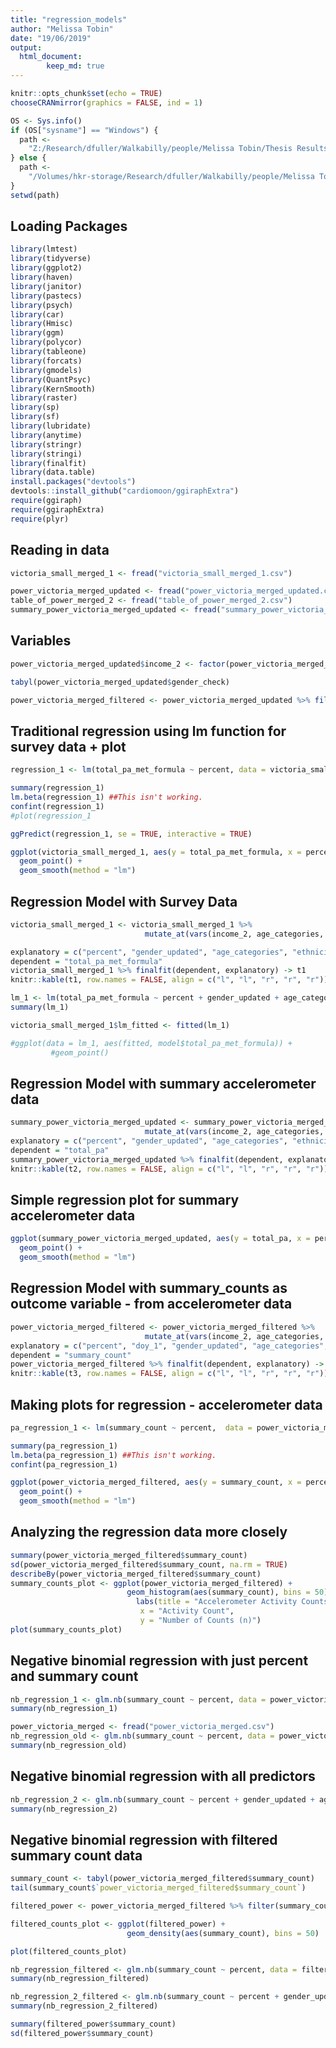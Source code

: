 ```yaml
---
title: "regression_models"
author: "Melissa Tobin"
date: "19/06/2019"
output:   
  html_document:
        keep_md: true
---
```


```r
knitr::opts_chunk$set(echo = TRUE)
chooseCRANmirror(graphics = FALSE, ind = 1)

OS <- Sys.info()
if (OS["sysname"] == "Windows") {
  path <-
    "Z:/Research/dfuller/Walkabilly/people/Melissa Tobin/Thesis Results/INTERACT thesis Analysis"
} else {
  path <-
    "/Volumes/hkr-storage/Research/dfuller/Walkabilly/people/Melissa Tobin/Thesis Results/INTERACT thesis Analysis"
}
setwd(path)
```

## Loading Packages
```r
library(lmtest)
library(tidyverse)
library(ggplot2)
library(haven)
library(janitor)
library(pastecs)
library(psych)
library(car)
library(Hmisc)
library(ggm)
library(polycor)
library(tableone)
library(forcats)
library(gmodels)
library(QuantPsyc)
library(KernSmooth)
library(raster)
library(sp)
library(sf)
library(lubridate)
library(anytime)
library(stringr)
library(stringi)
library(finalfit)
library(data.table)
install.packages("devtools")
devtools::install_github("cardiomoon/ggiraphExtra")
require(ggiraph)
require(ggiraphExtra)
require(plyr)
```

## Reading in data
```r
victoria_small_merged_1 <- fread("victoria_small_merged_1.csv")

power_victoria_merged_updated <- fread("power_victoria_merged_updated.csv") #big file with all summary counts
table_of_power_merged_2 <- fread("table_of_power_merged_2.csv")
summary_power_victoria_merged_updated <- fread("summary_power_victoria_merged_updated.csv") #summary table with summarized PA
```

## Variables
```r
power_victoria_merged_updated$income_2 <- factor(power_victoria_merged_updated$income_2, c("$49,000 or less", "$50,000 to $99,999", "$100,000 to $149,999", "$150,000 or more", "I don't know/Prefer not to answer")) 

tabyl(power_victoria_merged_updated$gender_check)

power_victoria_merged_filtered <- power_victoria_merged_updated %>% filter(gender_check == 1)
```

## Traditional regression using lm function for survey data + plot
```r
regression_1 <- lm(total_pa_met_formula ~ percent, data = victoria_small_merged_1)

summary(regression_1)
lm.beta(regression_1) ##This isn't working. 
confint(regression_1)
#plot(regression_1

ggPredict(regression_1, se = TRUE, interactive = TRUE)

ggplot(victoria_small_merged_1, aes(y = total_pa_met_formula, x = percent)) + 
  geom_point() +
  geom_smooth(method = "lm")
```

## Regression Model with Survey Data
```r
victoria_small_merged_1 <- victoria_small_merged_1 %>% 
                              mutate_at(vars(income_2, age_categories, ethnicity_updated), as.factor)

explanatory = c("percent", "gender_updated", "age_categories", "ethnicity_updated", "income_2", "mean_temp_date", "total_precip_date")
dependent = "total_pa_met_formula"
victoria_small_merged_1 %>% finalfit(dependent, explanatory) -> t1
knitr::kable(t1, row.names = FALSE, align = c("l", "l", "r", "r", "r")) 

lm_1 <- lm(total_pa_met_formula ~ percent + gender_updated + age_categories + ethnicity_updated + income_2 + mean_temp_date + total_precip_date, data = victoria_small_merged_1)
summary(lm_1)

victoria_small_merged_1$lm_fitted <- fitted(lm_1)

#ggplot(data = lm_1, aes(fitted, model$total_pa_met_formula)) + 
         #geom_point()
```

## Regression Model with summary accelerometer data
```r
summary_power_victoria_merged_updated <- summary_power_victoria_merged_updated %>% 
                              mutate_at(vars(income_2, age_categories, ethnicity_updated), as.factor)
explanatory = c("percent", "gender_updated", "age_categories", "ethnicity_updated", "income_2", "mean_temp_date", "total_precip_date")
dependent = "total_pa"
summary_power_victoria_merged_updated %>% finalfit(dependent, explanatory) -> t2
knitr::kable(t2, row.names = FALSE, align = c("l", "l", "r", "r", "r")) 
```

## Simple regression plot for summary accelerometer data
```r
ggplot(summary_power_victoria_merged_updated, aes(y = total_pa, x = percent)) + 
  geom_point() +
  geom_smooth(method = "lm")
```

## Regression Model with summary_counts as outcome variable - from accelerometer data
```r
power_victoria_merged_filtered <- power_victoria_merged_filtered %>% 
                              mutate_at(vars(income_2, age_categories, ethnicity_updated), as.factor)
explanatory = c("percent", "doy_1", "gender_updated", "age_categories", "ethnicity_updated", "income_2", "mean_temp_date", "total_precip_date")
dependent = "summary_count"
power_victoria_merged_filtered %>% finalfit(dependent, explanatory) -> t3
knitr::kable(t3, row.names = FALSE, align = c("l", "l", "r", "r", "r")) 
```

## Making plots for regression - accelerometer data
```r
pa_regression_1 <- lm(summary_count ~ percent,  data = power_victoria_merged_filtered)

summary(pa_regression_1)
lm.beta(pa_regression_1) ##This isn't working. 
confint(pa_regression_1)

ggplot(power_victoria_merged_filtered, aes(y = summary_count, x = percent)) + 
  geom_point() +
  geom_smooth(method = "lm")
```

## Analyzing the regression data more closely 
```r
summary(power_victoria_merged_filtered$summary_count)
sd(power_victoria_merged_filtered$summary_count, na.rm = TRUE)
describeBy(power_victoria_merged_filtered$summary_count)
summary_counts_plot <- ggplot(power_victoria_merged_filtered) + 
                          geom_histogram(aes(summary_count), bins = 50) +
                            labs(title = "Accelerometer Activity Counts",
                             x = "Activity Count",
                             y = "Number of Counts (n)")
plot(summary_counts_plot)
```

## Negative binomial regression with just percent and summary count
```r
nb_regression_1 <- glm.nb(summary_count ~ percent, data = power_victoria_merged_filtered)
summary(nb_regression_1)

power_victoria_merged <- fread("power_victoria_merged.csv")
nb_regression_old <- glm.nb(summary_count ~ percent, data = power_victoria_merged)
summary(nb_regression_old)
```

## Negative binomial regression with all predictors
```r
nb_regression_2 <- glm.nb(summary_count ~ percent + gender_updated + age_categories + ethnicity_updated + income_2 + mean_temp_date + total_precip_date, data = power_victoria_merged_filtered)
summary(nb_regression_2)
```

## Negative binomial regression with filtered summary count data
```r
summary_count <- tabyl(power_victoria_merged_filtered$summary_count)
tail(summary_count$`power_victoria_merged_filtered$summary_count`)

filtered_power <- power_victoria_merged_filtered %>% filter(summary_count <= 10000)

filtered_counts_plot <- ggplot(filtered_power) + 
                          geom_density(aes(summary_count), bins = 50)

plot(filtered_counts_plot)

nb_regression_filtered <- glm.nb(summary_count ~ percent, data = filtered_power)
summary(nb_regression_filtered)

nb_regression_2_filtered <- glm.nb(summary_count ~ percent + gender_updated + age_categories + ethnicity_updated + income_2 + mean_temp_date + total_precip_date, data = filtered_power)
summary(nb_regression_2_filtered)

summary(filtered_power$summary_count)
sd(filtered_power$summary_count)
```


